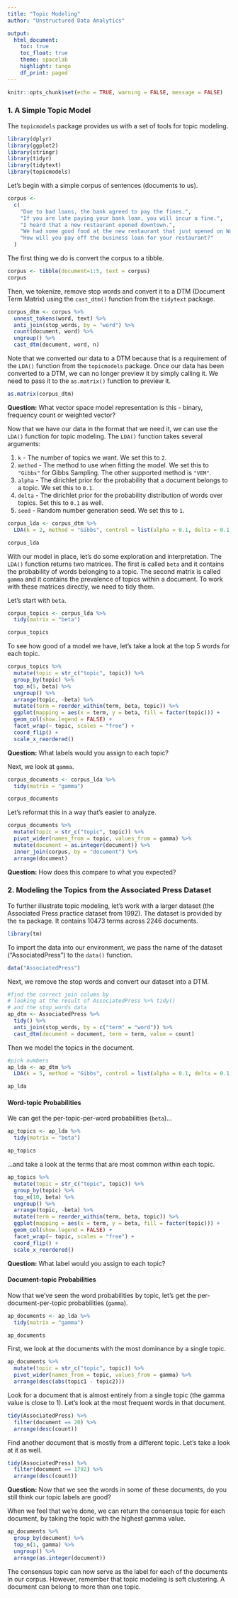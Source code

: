 ```yaml
---
title: "Topic Modeling"
author: "Unstructured Data Analytics"

output: 
  html_document:
    toc: true
    toc_float: true
    theme: spacelab
    highlight: tango
    df_print: paged
---
```


```r
knitr::opts_chunk$set(echo = TRUE, warning = FALSE, message = FALSE)
```

### 1. A Simple Topic Model
The `topicmodels` package provides us with a set of tools for topic modeling. 

```r
library(dplyr)
library(ggplot2)
library(stringr)
library(tidyr)
library(tidytext)
library(topicmodels)
```

Let's begin with a simple corpus of sentences (documents to us).

```r
corpus <-
  c(
    "Due to bad loans, the bank agreed to pay the fines.",
    "If you are late paying your bank loan, you will incur a fine.",
    "I heard that a new restaurant opened downtown.",
    "We had some good food at the new restaurant that just opened on Warwick street.",
    "How will you pay off the business loan for your restaurant?"
  )
```

The first thing we do is convert the corpus to a tibble.

```r
corpus <- tibble(document=1:5, text = corpus)
corpus
```

Then, we tokenize, remove stop words and convert it to a DTM (Document Term Matrix) using the `cast_dtm()` function from the `tidytext` package. 

```r
corpus_dtm <- corpus %>%
  unnest_tokens(word, text) %>%
  anti_join(stop_words, by = "word") %>%
  count(document, word) %>%
  ungroup() %>%
  cast_dtm(document, word, n)
```

Note that we converted our data to a DTM because that is a requirement of the `LDA()` function from the `topicmodels` package. Once our data has been converted to a DTM, we can no longer preview it by simply calling it. We need to pass it to the `as.matrix()` function to preview it.

```r
as.matrix(corpus_dtm)
```

**Question:** What vector space model representation is this - binary, frequency count or weighted vector?

Now that we have our data in the format that we need it, we can use the `LDA()` function for topic modeling. The `LDA()` function takes several arguments:

1. `k` - The number of topics we want. We set this to `2`.
2. `method` - The method to use when fitting the model. We set this to `"Gibbs"` for Gibbs Sampling. The other supported method is `"VEM"`.
3. `alpha` - The dirichlet prior for the probability that a document belongs to a topic. We set this to `0.1`. 
4. `delta` - The dirichlet prior for the probability distribution of words over topics. Set this to `0.1` as well.
5. `seed` - Random number generation seed. We set this to `1`.

```r
corpus_lda <- corpus_dtm %>%
  LDA(k = 2, method = "Gibbs", control = list(alpha = 0.1, delta = 0.1, seed = 1))

corpus_lda
```

With our model in place, let's do some exploration and interpretation. The `LDA()` function returns two matrices. The first is called `beta` and it contains the probability of words belonging to a topic. The second matrix is called `gamma` and it contains the prevalence of topics within a document. To work with these matrices directly, we need to tidy them.

Let's start with `beta`.

```r
corpus_topics <- corpus_lda %>%
  tidy(matrix = "beta")

corpus_topics
```

To see how good of a model we have, let's take a look at the top 5 words for each topic.

```r
corpus_topics %>%
  mutate(topic = str_c("topic", topic)) %>%
  group_by(topic) %>%
  top_n(5, beta) %>%
  ungroup() %>%
  arrange(topic, -beta) %>%
  mutate(term = reorder_within(term, beta, topic)) %>%
  ggplot(mapping = aes(x = term, y = beta, fill = factor(topic))) +
  geom_col(show.legend = FALSE) +
  facet_wrap(~ topic, scales = "free") +
  coord_flip() +
  scale_x_reordered()
```

**Question:** What labels would you assign to each topic?

Next, we look at `gamma`.

```r
corpus_documents <- corpus_lda %>%
  tidy(matrix = "gamma")

corpus_documents
```

Let's reformat this in a way that's easier to analyze.

```r
corpus_documents %>%
  mutate(topic = str_c("topic", topic)) %>%
  pivot_wider(names_from = topic, values_from = gamma) %>%
  mutate(document = as.integer(document)) %>%
  inner_join(corpus, by = "document") %>%
  arrange(document)
```

**Question:** How does this compare to what you expected?

### 2. Modeling the Topics from the Associated Press Dataset
To further illustrate topic modeling, let's work with a larger dataset (the Associated Press practice dataset from 1992). The dataset is provided by the `tm` package. It contains 10473 terms across 2246 documents.

```r
library(tm)
```

To import the data into our environment, we pass the name of the dataset ("AssociatedPress") to the `data()` function.

```r
data("AssociatedPress")
```

Next, we remove the stop words and convert our dataset into a DTM.

```r
#find the correct join colums by 
# looking at the result of AssociatedPress %>% tidy()
# and the stop_words data
ap_dtm <- AssociatedPress %>%
  tidy() %>%
  anti_join(stop_words, by = c("term" = "word")) %>%
  cast_dtm(document = document, term = term, value = count)
```

Then we model the topics in the document.

```r
#pick numbers
ap_lda <- ap_dtm %>%
  LDA(k = 5, method = "Gibbs", control = list(alpha = 0.1, delta = 0.1, seed = 1))

ap_lda
```

#### Word-topic Probabilities
We can get the per-topic-per-word probabilities (`beta`)...

```r
ap_topics <- ap_lda %>%
  tidy(matrix = "beta")

ap_topics
```

...and take a look at the terms that are most common within each topic.

```r
ap_topics %>%
  mutate(topic = str_c("topic", topic)) %>%
  group_by(topic) %>%
  top_n(10, beta) %>%
  ungroup() %>%
  arrange(topic, -beta) %>%
  mutate(term = reorder_within(term, beta, topic)) %>%
  ggplot(mapping = aes(x = term, y = beta, fill = factor(topic))) +
  geom_col(show.legend = FALSE) +
  facet_wrap(~ topic, scales = "free") +
  coord_flip() +
  scale_x_reordered()
```

**Question:** What label would you assign to each topic?


#### Document-topic Probabilities
Now that we've seen the word probabilities by topic, let's get the per-document-per-topic probabilities (`gamma`).

```r
ap_documents <- ap_lda %>%
  tidy(matrix = "gamma")

ap_documents
```

First, we look at the documents with the most dominance by a single topic.

```r
ap_documents %>%
  mutate(topic = str_c("topic", topic)) %>%
  pivot_wider(names_from = topic, values_from = gamma) %>%
  arrange(desc(abs(topic1 - topic2)))
```

Look for a document that is almost entirely from a single topic (the gamma value is close to 1). Let's look at the most frequent words in that document.

```r
tidy(AssociatedPress) %>%
  filter(document == 20) %>%
  arrange(desc(count))
```

Find another document that is mostly from a different topic. Let's take a look at it as well.

```r
tidy(AssociatedPress) %>%
  filter(document == 1792) %>%
  arrange(desc(count))
```

**Question:** Now that we see the words in some of these documents, do you still think our topic labels are good?

When we feel that we're done, we can return the consensus topic for each document, by taking the topic with the highest gamma value.

```r
ap_documents %>%
  group_by(document) %>%
  top_n(1, gamma) %>%
  ungroup() %>%
  arrange(as.integer(document))
```

The consensus topic can now serve as the label for each of the documents in our corpus. However, remember that topic modeling is soft clustering. A document can belong to more than one topic.


